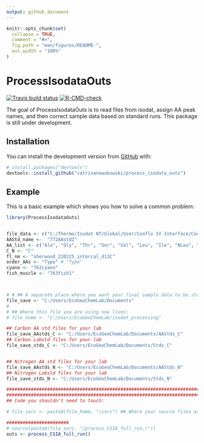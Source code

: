```yaml
---
output: github_document
---
```


<!-- README.md is generated from README.Rmd. Please edit that file -->

```r
knitr::opts_chunk$set(
  collapse = TRUE,
  comment = "#>",
  fig.path = "man/figures/README-",
  out.width = "100%"
)
```

# ProcessIsodataOuts

<!-- badges: start -->
[![Travis build status](https://travis-ci.com/catrinanowakowski/process_isodata_outs.svg?branch=main)](https://travis-ci.com/catrinanowakowski/process_isodata_outs)
[![R-CMD-check](https://github.com/catrinanowakowski/process_isodata_outs/workflows/R-CMD-check/badge.svg)](https://github.com/catrinanowakowski/process_isodata_outs/actions)
<!-- badges: end -->

The goal of ProcessIsodataOuts is to read files from isodat, assign AA peak names, and then correct sample data based on standard runs. 
This package is still under development. 

## Installation

You can install the development version from [GitHub](https://github.com/) with:

``` r
# install.packages("devtools")
devtools::install_github("catrinanowakowski/process_isodata_outs")
```
## Example

This is a basic example which shows you how to solve a common problem:

```r
library(ProcessIsodataOuts)


file_data <- c("C:/Thermo/Isodat NT/Global/User/Conflo IV Interface/Conflo IV Interface/Results/sherwood_220225_intercal_d13C/data")
AAStd_name <-  "772AAstd2"
AA_list <- c("Ala", "Gly", "Thr", "Ser", "Val", "Leu", "Ile", "NLeu", "Pro", "Asp", "Glu", "Phe", "Tyr", "Lys")
C_N <- "C"
fl_nm <- "sherwood_220225_intercal_d13C"
order_AAs <- "Type" # "Type"
cyano <- "762cyano"
fish_muscle <- "763fish1"



# # ## A separate place where you want your final sample data to be stored:
file_save <- "C:/Users/EcoGeoChemLab/Documents"
# 
# ## Where this file you are using now lives:
# file_home <- "C:/Users/EcoGeoChemLab/isodat_processing"

## Carbon AA std files for your lab
file_save_AAstds_C <- "C:/Users/EcoGeoChemLab/Documents/AAStds_C"
## Carbon Labstd files for your lab
file_save_stds_C <- "C:/Users/EcoGeoChemLab/Documents/Stds_C"


## Nitrogen AA std files for your lab
file_save_AAstds_N <- "C:/Users/EcoGeoChemLab/Documents/AAStds_N"
## Nitrogen Labstd files for your lab
file_save_stds_N <- "C:/Users/EcoGeoChemLab/Documents/Stds_N"

##############################################################################
##############################################################################
## Code you shouldn't need to touch:

# file_sorc <- paste0(file_home, "/sorc") ## Where your source files are stored (These you should never have to touch, and should be the same if you are running normal data corrections or std test runs)

#######################
# source(paste0(file_sorc, "/process_CSIA_full_run.r"))     
outs <- process_CSIA_full_run()

```
